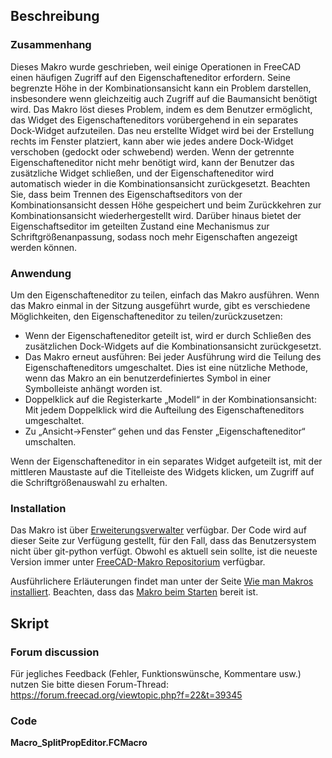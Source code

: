 <languages/>

{{Macro/de
|Name=Eigenschaften-Editor aufteilen
|Icon=
|Description=Dieses Makro wurde geschrieben, weil einige Operationen in FreeCAD einen häufigen Zugriff auf den Eigenschafteneditor erfordern. Seine begrenzte Höhe in der Kombinationsansicht kann ein Problem darstellen, insbesondere wenn gleichzeitig auch Zugriff auf die Baumansicht benötigt wird.
Das Makro löst dieses Problem, indem es dem Benutzer ermöglicht, das Widget des Eigenschafteneditors vorübergehend in ein separates Dock-Widget aufzuteilen. Das neu erstellte Widget wird bei der Erstellung rechts im Fenster platziert, kann aber wie jedes andere Dock-Widget verschoben (gedockt oder schwebend) werden.
Wenn der getrennte Eigenschafteneditor nicht mehr benötigt wird, kann der Benutzer das zusätzliche Widget schließen, und der Eigenschafteneditor wird automatisch wieder in die Kombinationsansicht zurückgesetzt.
Beachten Sie, dass beim Trennen des Eigenschaftseditors von der Kombinationsansicht dessen Höhe gespeichert und beim Zurückkehren zur Kombinationsansicht wiederhergestellt wird.
Darüber hinaus bietet der Eigenschaftseditor im geteilten Zustand eine Mechanik zur Schriftgrößenanpassung, sodass noch mehr Eigenschaften angezeigt werden können.
|Author=OpenBrain
|Date=2019-12-27
|Version=0.63
|FCVersion= 0.17+
|Download=
|SeeAlso=
}}

<span id="Description"></span>
==Beschreibung==

<span id="Context"></span>
===Zusammenhang===

Dieses Makro wurde geschrieben, weil einige Operationen in FreeCAD einen häufigen Zugriff auf den Eigenschafteneditor erfordern. Seine begrenzte Höhe in der Kombinationsansicht kann ein Problem darstellen, insbesondere wenn gleichzeitig auch Zugriff auf die Baumansicht benötigt wird.
Das Makro löst dieses Problem, indem es dem Benutzer ermöglicht, das Widget des Eigenschafteneditors vorübergehend in ein separates Dock-Widget aufzuteilen. Das neu erstellte Widget wird bei der Erstellung rechts im Fenster platziert, kann aber wie jedes andere Dock-Widget verschoben (gedockt oder schwebend) werden.
Wenn der getrennte Eigenschafteneditor nicht mehr benötigt wird, kann der Benutzer das zusätzliche Widget schließen, und der Eigenschafteneditor wird automatisch wieder in die Kombinationsansicht zurückgesetzt.
Beachten Sie, dass beim Trennen des Eigenschaftseditors von der Kombinationsansicht dessen Höhe gespeichert und beim Zurückkehren zur Kombinationsansicht wiederhergestellt wird.
Darüber hinaus bietet der Eigenschaftseditor im geteilten Zustand eine Mechanismus zur Schriftgrößenanpassung, sodass noch mehr Eigenschaften angezeigt werden können.

<span id="Usage"></span>
===Anwendung===

Um den Eigenschafteneditor zu teilen, einfach das Makro ausführen.
Wenn das Makro einmal in der Sitzung ausgeführt wurde, gibt es verschiedene Möglichkeiten, den Eigenschafteneditor zu teilen/zurückzusetzen:
* Wenn der Eigenschafteneditor geteilt ist, wird er durch Schließen des zusätzlichen Dock-Widgets auf die Kombinationsansicht zurückgesetzt.
* Das Makro erneut ausführen: Bei jeder Ausführung wird die Teilung des Eigenschafteneditors umgeschaltet. Dies ist eine nützliche Methode, wenn das Makro an ein benutzerdefiniertes Symbol in einer Symbolleiste anhängt worden ist.
* Doppelklick auf die Registerkarte „Modell“ in der Kombinationsansicht: Mit jedem Doppelklick wird die Aufteilung des Eigenschafteneditors umgeschaltet.
* Zu „Ansicht->Fenster“ gehen und das Fenster „Eigenschafteneditor“ umschalten.

Wenn der Eigenschafteneditor in ein separates Widget aufgeteilt ist, mit der mittleren Maustaste auf die Titelleiste des Widgets klicken, um Zugriff auf die Schriftgrößenauswahl zu erhalten.

===Installation===

Das Makro ist über [[Std AddonMgr/de|Erweiterungsverwalter]] verfügbar.
Der Code wird auf dieser Seite zur Verfügung gestellt, für den Fall, dass das Benutzersystem nicht über git-python verfügt. Obwohl es aktuell sein sollte, ist die neueste Version immer unter [https://github.com/FreeCAD/FreeCAD-macros/blob/master/PureGui/SplitPropEditor.FCMacro FreeCAD-Makro Repositorium] verfügbar.

Ausführlichere Erläuterungen findet man unter der Seite [[How to install macros/de|Wie man Makros installiert]].
Beachten, dass das [[Macro at Startup|Makro beim Starten]] bereit ist.

<span id="Script"></span>
==Skript==

<div lang="en" dir="ltr" class="mw-content-ltr">
===Forum discussion===
</div>

<div class="mw-translate-fuzzy">
Für jegliches Feedback (Fehler, Funktionswünsche, Kommentare usw.) nutzen Sie bitte diesen Forum-Thread: https://forum.freecad.org/viewtopic.php?f=22&t=39345
</div>

===Code===

'''Macro_SplitPropEditor.FCMacro'''

{{MacroCode|code=
#!/usr/bin/python
#####################################
# Copyright (c) openBrain 2019
# Licensed under LGPL v2
#
# This FreeCAD macro will split the property editor from the combo view to a new dockable widget (panel)
# * The default widget is docked to the right of the window but can be freely moved
# * When the new widget is closed, the property editor is set back to its location in the combo view
# * When the macro has been run once, the new widget is registered in FC UI and can (shall) be hidden/shown as original panels are
# * Mouse middle click on the panel title displays a temporary slider to change font size
#
# Version history :
# *0.63 : add comments in the code
# *0.62 : property edit subpanel height is recorded and restored
# *0.61 : property editor split is toggles when 'Model' tab label is double clicked in Combo View
# *0.6 : improve behavior of macro so it toggles property editor split at each run
# *0.52 : stop timer when no more needed
# *0.51 : fix issue when separate Property View is enabled
# *0.5 : beta release
#
#####################################

__Name__ = 'SplitPropEditor'
__Comment__ = 'Splits the property editor from the combo view to a new dock widget (panel)'
__Author__ = 'openBrain'
__Version__ = '0.63'
__Date__ = '2019-12-27'
__License__ = 'LGPL v2'
__Web__ = 'https://wiki.freecad.org/Macro_SplitPropEditor'
__Wiki__ = 'https://wiki.freecad.org/Macro_SplitPropEditor'
__Icon__ = ''
__Help__ = 'Run macro once to create the new property editor panel'
__Status__ = 'Beta'
__Requires__ = 'FreeCAD >= 0.17'
__Communication__ = 'https://forum.freecad.org/viewtopic.php?f=22&t=39345'

### Perform needed imports
from PySide import QtCore, QtGui
import FreeCAD as App
import FreeCADGui as Gui

### Define a custom QDockWidget class
class PropEditor(QtGui.QDockWidget):

    def __init__(self):
        mw = Gui.getMainWindow() 
        pt = mw.findChild(QtGui.QWidget,'Combo View').findChild(QtGui.QWidget, 'propertyTab') # look for the property editor
        if not pt:
            raise Exception("Can't find property editor widget, exiting") 
        self.ptWid = pt.parent() # find property editor widget
        self.oldParent = pt.parent().parent() # find property editor parent (is a QSplitter)
        self.oldIndex = self.oldParent.indexOf(self.ptWid) # store index of property editor in the QSplitter
        self.font = QtGui.QFont(pt.font()) # store current font
        super(PropEditor, self).__init__() # run inherited class constructor
        self.setParent(mw)
        self.setObjectName("PropEdit")
        self.setWindowTitle("Property Editor")
        ### create a custom title bar widget so font can be sized when property editor is split
        self.titleWid = QtGui.QWidget()
        lay = QtGui.QHBoxLayout()
        self.fs = QtGui.QSlider(QtCore.Qt.Horizontal) # slider to size font
        oldPs = self.font.pointSize()
        self.fs.setSliderPosition(oldPs) # set default slider position
        self.fs.setMaximum(oldPs) # maximum font size is default one
        self.fs.setMinimum(int(oldPs/2+1)) # minimum font size is almost half the default one
        self.fs.setPageStep(1) # needed so mouse wheel step is 1
        self.fs.valueChanged.connect(self.changeFs)
        self.fs.sliderReleased.connect(self.changeFs) # needed to manage font sizer hiding when slider is held by user
        lay.addWidget(QtGui.QLabel("Size : "))
        lay.addWidget(self.fs)
        self.titleWid.setLayout(lay)
        self.timer = QtCore.QTimer(self) # set a timer so font sizer is hidden after some time
        self.timer.setInterval(2500)
        self.timer.timeout.connect(self.titleBarTo)
        ### connect to 'Model' tab label double-clicking to toggle split
        self.tb = mw.findChild(QtGui.QWidget,'Combo View').findChild(QtGui.QWidget, 'combiTab')
        self.tb.tabBarDoubleClicked.connect(self.toggleVisibility)

    def changeFs(self, fs=0): # called when font sizer slider is moved
        self.timer.start() # restart timeout timer
        if fs != 0:
            self.font.setPointSize(fs) # compute new font ...
            self.ptWid.setFont(self.font) # ... then apply

    def showEvent(self, event): # called when custom dock widget is shown
        self.ptHeight=self.oldParent.sizes() # record property editor height (handled at QSplitter to prevent opaque resizing)
        self.setWidget(self.ptWid) # transfer property editor widget to custom dock widget
        self.ptWid.setFont(self.font) # apply custom font size

    def hideEvent(self, event): # called when custom dock widget is hidden
        self.oldParent.insertWidget(self.oldIndex, self.ptWid) # reset property editor widget to combo view
        self.oldParent.setSizes(self.ptHeight) # restore property editor height
        self.ptWid.setFont(QtGui.QFont()) # restore default font of combo view

    def mousePressEvent(self, event): # called when mouse is pressed on the custom dock widget
        if event.button() == QtCore.Qt.MouseButton.MidButton: # if button is middle one
            self.setTitleBarWidget(self.titleWid) # show the font sizer in the title bar
            self.timer.start() # start timeout timer

    def titleBarTo(self): # called when timeout timer expires
        if not self.fs.isSliderDown(): # if slider is no more held by user
            self.resetTitleBar() # reset title bar

    def resetTitleBar(self):
        self.setTitleBarWidget(None) # set title bar to 'None' so it get back its default aspect
        self.timer.stop() # stop timeout timer

    def toggleVisibility(self, index = -2): # called to toggle property editor split ...
    # ... 'index' is needed when used as slot for 'Model' tab double-click ...
    # ... '-2' value can't be sent by signal so we know its a 'manual' call
        if index == -2 or self.tb.tabText(index).replace('&','') == 'Model': # if manual call or double-click on 'Model' tab label
            self.setVisible(self.isHidden()) # toggle custom dock widget visibility (behavior handled by show/hide events)

def run() : # define main function
    pe = Gui.getMainWindow().findChild(QtGui.QWidget, 'PropEdit') # check if a custom property editor dock widget already exist
    if not pe: # if doesn't exist yet
        Gui.getMainWindow().addDockWidget(QtCore.Qt.RightDockWidgetArea, PropEditor()) # create it
    else: # if already exists
        pe.toggleVisibility() # toggle property editor split

if __name__ == '__main__': # if macro called to run
    run()
}}